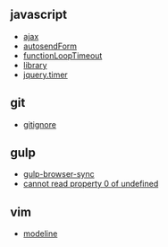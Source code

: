 == javascript ==
* [[ajax]]
* [[autosendForm]]
* [[functionLoopTimeout]]
* [[library]]
* [[jquery.timer]]

== git ==
* [[gitignore]]

== gulp ==
* [[gulp-browser-sync]]
* [[cannot read property 0 of undefined]]

== vim ==
* [[modeline]]


